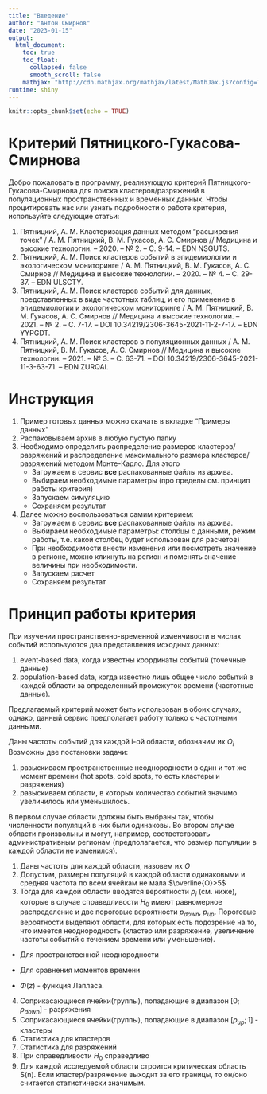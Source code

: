 ```yaml
---
title: "Введение"
author: "Антон Смирнов"
date: "2023-01-15"
output: 
  html_document:
    toc: true
    toc_float:
      collapsed: false
      smooth_scroll: false
    mathjax: "http://cdn.mathjax.org/mathjax/latest/MathJax.js?config=TeX-AMS-MML_HTMLorMML"
runtime: shiny
---
```


```r
knitr::opts_chunk$set(echo = TRUE)
```

# Критерий Пятницкого-Гукасова-Смирнова

Добро пожаловать в программу, реализующую критерий Пятницкого-Гукасова-Смирнова для поиска кластеров/разряжений в популяционных пространственных и временных данных. Чтобы процитировать нас или узнать подробности о работе критерия, используйте следующие статьи:

1.  Пятницкий, А. М. Кластеризация данных методом "расширения точек" / А. М. Пятницкий, В. М. Гукасов, А. С. Смирнов // Медицина и высокие технологии. -- 2020. -- № 2. -- С. 9-14. -- EDN NSGUTS.
2.  Пятницкий, А. М. Поиск кластеров событий в эпидемиологии и экологическом мониторинге / А. М. Пятницкий, В. М. Гукасов, А. С. Смирнов // Медицина и высокие технологии. -- 2020. -- № 4. -- С. 29-37. -- EDN ULSCTY.
3.  Пятницкий, А. М. Поиск кластеров событий для данных, представленных в виде частотных таблиц, и его применение в эпидемиологии и экологическом мониторинге / А. М. Пятницкий, В. М. Гукасов, А. С. Смирнов // Медицина и высокие технологии. -- 2021. -- № 2. -- С. 7-17. -- DOI 10.34219/2306-3645-2021-11-2-7-17. -- EDN YYPGDT.
4.  Пятницкий, А. М. Поиск кластеров в популяционных данных / А. М. Пятницкий, В. М. Гукасов, А. С. Смирнов // Медицина и высокие технологии. -- 2021. -- № 3. -- С. 63-71. -- DOI 10.34219/2306-3645-2021-11-3-63-71. -- EDN ZURQAI.

# Инструкция

1.  Пример готовых данных можно скачать в вкладке "Примеры данных"
2.  Распаковываем архив в любую пустую папку
3.  Необходимо определить распределение размеров кластеров/разряжений и распределение максимального размера кластеров/разряжений методом Монте-Карло. Для этого
    -   Загружаем в сервис **все** распакованные файлы из архива.
    -   Выбираем необходимые параметры (про пределы см. принцип работы критерия)
    -   Запускаем симуляцию
    -   Сохраняем результат
4.  Далее можно воспользоваться самим критерием:
    -   Загружаем в сервис **все** распакованные файлы из архива.
    -   Выбираем необходимые параметры: столбцы с данными, режим работы, т.е. какой столбец будет использован для расчетов)
    -   При необходимости внести изменения или посмотреть значение в регионе, можно кликнуть на регион и поменять значение величины при необходимости.
    -   Запускаем расчет
    -   Сохраняем результат

# Принцип работы критерия

При изучении пространственно-временной изменчивости в числах событий используются два представления исходных данных:

1.  event-based datа, когда известны координаты событий (точечные данные)
2.  population-based data, когда известно лишь общее число событий в каждой области за определенный промежуток времени (частотные данные).

Предлагаемый критерий может быть использован в обоих случаях, однако, данный сервис предполагает работу только с частотными данными.

Даны частоты событий для каждой i-ой области, обозначим их $O_i$ Возможны две постановки задачи:

1.  разыскиваем пространственные неоднородности в один и тот же момент времени (hot spots, cold spots, то есть кластеры и разряжения)
2.  разыскиваем области, в которых количество событий значимо увеличилось или уменьшилось.

В первом случае области должны быть выбраны так, чтобы численности популяций в них были одинаковы. Во втором случае области произвольны и могут, например, соответствовать административным регионам (предполагается, что размер популяции в каждой области не изменился).

1.  Даны частоты для каждой области, назовем их $O$
2.  Допустим, размеры популяций в каждой области одинаковыми и средняя частота по всем ячейкам не мала $\overline{O}>5$
3.  Тогда для каждой области вводятся вероятности $p_i$ (см. ниже), которые в случае справедливости $H_0$ имеют равномерное распределение и две пороговые вероятности $p_{down}$, $p_{up}$. Пороговые вероятности выделяют области, для которых есть подозрение на то, что имеется неоднородность (кластер или разряжение, увеличение частоты событий с течением времени или уменьшение).

-   Для пространственной неоднородности \begin{equation}
          p_i = \Phi (\frac{O_i - \overline{O}}{\sqrt{ \overline{O}}})
          \end{equation}

-   Для сравнения моментов времени\begin{equation}p_i = \Phi
    (\frac{O^{t_1}_i - O^{t_2}_i}{\sqrt{O^{t_1}_i +
    O^{t_2}_i}})\end{equation}

-   $\Phi (z)$ - функция Лапласа.

4.  Соприкасающиеся ячейки(группы), попадающие в диапазон $[0;p_{down}]$ - разряжения
5.  Соприкасающиеся ячейки(группы), попадающие в диапазон $[p_{up};1]$ - кластеры
6.  Статистика для кластеров \begin{equation} S_n = -2\sum_{k=1}^{n}{\ln{\frac{p_k}{p_{down}}}} \end{equation}
7.  Статистика для разряжений \begin{equation} S_n = -2\sum_{k=1}^{n}\ln{\frac{1 - p_k}{1 - p_{up}}} \end{equation}
8.  При справедливости $H_0$ справедливо \begin{equation}S_n \sim \chi^{2}_{2n}\end{equation}\begin{equation}n \sim Uniform(0;1)\end{equation}
9.  Для каждой исследуемой области строится критическая область S(n). Если кластер/разряжение выходит за его границы, то он/оно считается статистически значимым.

